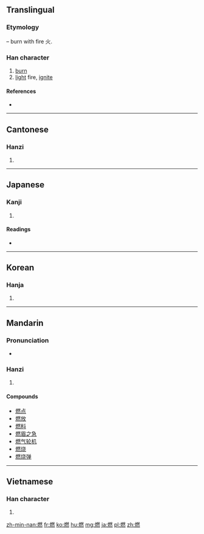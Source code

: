 ==Translingual==
===Etymology===
{{Han compound|火|t1=|然|ls=psc|c1=s|c2=p}} – burn with fire 火.

===Han character===
{{Han char|rn=86|rad=火|as=12|sn=16|four=9383<sub>3</sub>|canj=火月大火 (FBKF)}}

# [[burn]]
# [[light]] fire, [[ignite]]

====References====
* {{Han ref|kx=0682.070|dkj=19394|dj=1094.060|hdz=32235.110|uh=71C3|ud=29123|bh=BF55|bd=48981}}

----

==Cantonese==

===Hanzi===
{{yue-hanzi|jyut=|y=yin6}}

# {{defn|lang=yue|sort=火12}}

----

==Japanese==

===Kanji===
{{ja-kanji|grade=5|rs=火12}}

# {{defn|lang=ja|sort=火12}}

====Readings====
* {{ja-readings|on=[[ねん]] (nen), [[ぜん]] (zen)|kun=[[もえる]] (moeru), [[もやす]] (moyasu)}}

----

==Korean==

===Hanja===
{{ko-hanja|hangeul=[[연]]|eumhun=|rv=yeon|mr=yŏn|y=yen}}

# {{defn|lang=ko|sort=火12}}

----

==Mandarin==

===Pronunciation===
* {{audio|Zh-rán.ogg|Audio|lang=cmn}}

===Hanzi===
{{cmn-hanzi|pin=[[qián]] ([[qian2]]), [[rán]] ([[ran2]]), [[xún]] ([[xun2]])|wg=ch'ien<sup>2</sup>, jan<sup>2</sup>, hsün<sup>2</sup>}}

# {{defn|lang=cmn|sort=火12}}

====Compounds====
* [[燃点]]
* [[燃放]]
* [[燃料]]
* [[燃眉之急]]
* [[燃气轮机]]
* [[燃烧]]
* [[燃烧弹]]

----

==Vietnamese==

===Han character===
{{vi-hantu|[[nhiên]], [[nhen]]|rs=火12}}

# {{defn|lang=vi|sort=火12}}

[[zh-min-nan:燃]]
[[fr:燃]]
[[ko:燃]]
[[hu:燃]]
[[mg:燃]]
[[ja:燃]]
[[pl:燃]]
[[zh:燃]]